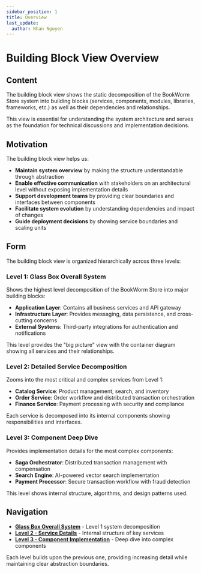 ```yaml
---
sidebar_position: 1
title: Overview
last_update:
  author: Nhan Nguyen
---
```


# Building Block View Overview

## Content

The building block view shows the static decomposition of the BookWorm Store system into building blocks (services, components, modules, libraries, frameworks, etc.) as well as their dependencies and relationships.

This view is essential for understanding the system architecture and serves as the foundation for technical discussions and implementation decisions.

## Motivation

The building block view helps us:

- **Maintain system overview** by making the structure understandable through abstraction
- **Enable effective communication** with stakeholders on an architectural level without exposing implementation details
- **Support development teams** by providing clear boundaries and interfaces between components
- **Facilitate system evolution** by understanding dependencies and impact of changes
- **Guide deployment decisions** by showing service boundaries and scaling units

## Form

The building block view is organized hierarchically across three levels:

### Level 1: Glass Box Overall System

Shows the highest level decomposition of the BookWorm Store into major building blocks:

- **Application Layer**: Contains all business services and API gateway
- **Infrastructure Layer**: Provides messaging, data persistence, and cross-cutting concerns
- **External Systems**: Third-party integrations for authentication and notifications

This level provides the "big picture" view with the container diagram showing all services and their relationships.

### Level 2: Detailed Service Decomposition

Zooms into the most critical and complex services from Level 1:

- **Catalog Service**: Product management, search, and inventory
- **Order Service**: Order workflow and distributed transaction orchestration
- **Finance Service**: Payment processing with security and compliance

Each service is decomposed into its internal components showing responsibilities and interfaces.

### Level 3: Component Deep Dive

Provides implementation details for the most complex components:

- **Saga Orchestrator**: Distributed transaction management with compensation
- **Search Engine**: AI-powered vector search implementation
- **Payment Processor**: Secure transaction workflow with fraud detection

This level shows internal structure, algorithms, and design patterns used.

## Navigation

- **[Glass Box Overall System](./glassbox-overall-system)** - Level 1 system decomposition
- **[Level 2 - Service Details](./level-2)** - Internal structure of key services
- **[Level 3 - Component Implementation](./level-3)** - Deep dive into complex components

Each level builds upon the previous one, providing increasing detail while maintaining clear abstraction boundaries.

